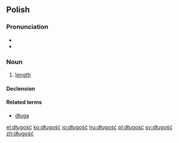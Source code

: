 ==Polish==

===Pronunciation===
* {{audio|Pl-długość.ogg|audio}}
* {{IPA|[ˈdwuɡɔɕt͡ɕ]|lang=pl}}

===Noun===
{{infl|pl|noun|g=f}}

# [[length]]

====Declension====
{{pl-decl-noun-ść|długoś}}

====Related terms====
* [[długa]]

[[el:długość]]
[[ko:długość]]
[[io:długość]]
[[hu:długość]]
[[pl:długość]]
[[sv:długość]]
[[zh:długość]]